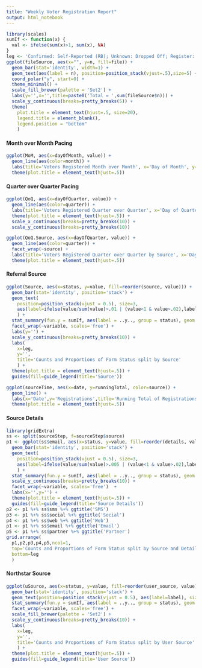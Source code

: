 ```yaml
---
title: "Weekly Voter Registration Report"
output: html_notebook
---
```


```r
library(scales)
sumIf <- function(x) {
  val <- ifelse(sum(x)>1, sum(x), NA)
}
leg <- 'Confirmed: Self-Reported (RB); Unknown: Dropped Off; Register: Voter Registration'
ggplot(fileSource, aes(x="", y=n, fill=file)) + 
  geom_bar(stat='identity', width=1) + 
  geom_text(aes(label = n), position=position_stack(vjust=.5),size=5) + 
  coord_polar("y", start=0) +
  theme_minimal() +
  scale_fill_brewer(palette = 'Set2') +
  labs(y='',x='',title=paste0('Total = ',sum(fileSource$n))) +
  scale_y_continuous(breaks=pretty_breaks(5)) +
  theme(
    plot.title = element_text(hjust=.5, size=20),
    legend.title = element_blank(),
    legend.position = "bottom"
    ) 
```

#### Month over Month Pacing

```r
ggplot(MoM, aes(x=dayOfMonth, value)) +
  geom_line(aes(color=month)) + 
  labs(title='Voters Registered Month over Month', x='Day of Month', y='Voters Registered') +
  theme(plot.title = element_text(hjust=.5))
```

#### Quarter over Quarter Pacing

```r
ggplot(QoQ, aes(x=dayOfQuarter, value)) +
  geom_line(aes(color=quarter)) + 
  labs(title='Voters Registered Quarter over Quarter', x='Day of Quarter', y='Voters Registered') +
  theme(plot.title = element_text(hjust=.5)) +
  scale_x_continuous(breaks=pretty_breaks(10)) + 
  scale_y_continuous(breaks=pretty_breaks(10))
```

```r
ggplot(QoQ.Source, aes(x=dayOfQuarter, value)) +
  geom_line(aes(color=quarter)) + 
  facet_wrap(~source) +
  labs(title='Voters Registered Quarter over Quarter by Source', x='Day of Quarter', y='Voters Registered') +
  theme(plot.title = element_text(hjust=.5))
```

#### Referral Source
```r
ggplot(Source, aes(x=status, y=value, fill=reorder(source, value))) +
  geom_bar(stat='identity', position='stack') +
  geom_text(
    position=position_stack(vjust = 0.5), size=3, 
    aes(label=ifelse(value/sum(value)>.01 | (value<1 & value>.02),label,NA))
    ) +
  stat_summary(fun.y = sumIf, aes(label = ..y.., group = status), geom = "text", vjust=-.2) +
  facet_wrap(~variable, scales='free') +
  labs(y='') +
  scale_y_continuous(breaks=pretty_breaks(10)) +
  labs(
    x=leg,
    y='',
    title='Counts and Proportions of Form Status split by Source'
    ) +
  theme(plot.title = element_text(hjust=.5)) + 
  guides(fill=guide_legend(title='Source'))
```
```r
ggplot(sourceTime, aes(x=date, y=runningTotal, color=source)) +
  geom_line() + 
  labs(x='Date',y='Registrations',title='Running Total of Registrations by Source') +
  theme(plot.title = element_text(hjust=.5))
```

#### Source Details

```r
library(gridExtra)
ss <- split(sourceStep, f=sourceStep$source)
p1 <- ggplot(ss$email, aes(x=status, y=value, fill=reorder(details, value))) +
  geom_bar(stat='identity', position='stack') +
  geom_text(
    position=position_stack(vjust = 0.5), size=3,
    aes(label=ifelse(value/sum(value)>.005 | (value<1 & value>.02),label,NA))
    ) +
  stat_summary(fun.y = sumIf, aes(label = ..y.., group = status), geom = "text", vjust=-.2) +
  scale_y_continuous(breaks=pretty_breaks(10)) +
  facet_wrap(~variable, scales='free')  + 
  labs(x='',y='') +
  theme(plot.title = element_text(hjust=.5)) + 
  guides(fill=guide_legend(title='Source Details'))
p2 <- p1 %+% ss$sms %+% ggtitle('SMS')
p3 <- p1 %+% ss$social %+% ggtitle('Social')
p4 <- p1 %+% ss$web %+% ggtitle('Web')
p1 <- p1 %+% ss$email %+% ggtitle('Email')
p5 <- p1 %+% ss$partner %+% ggtitle('Partner')
grid.arrange(
  p1,p2,p3,p4,p5,ncol=1,
  top='Counts and Proportions of Form Status split by Source and Details',
  bottom=leg
  )

```

#### Northstar Source

```r
ggplot(uSource, aes(x=status, y=value, fill=reorder(user_source, value))) +
  geom_bar(stat='identity', position='stack') +
  geom_text(position=position_stack(vjust = 0.5), aes(label=label), size=3) +
  stat_summary(fun.y = sumIf, aes(label = ..y.., group = status), geom = "text", vjust=-.2) +
  facet_wrap(~variable, scales='free') +
  scale_fill_brewer(palette = 'Set2') +
  scale_y_continuous(breaks=pretty_breaks(10)) + 
  labs(
    x=leg,
    y='',
    title='Counts and Proportions of Form Status split by User Source'
    ) +
  theme(plot.title = element_text(hjust=.5)) + 
  guides(fill=guide_legend(title='User Source'))
```


